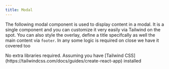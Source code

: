 ```yaml
---
title: Modal
---
```


The following modal component is used to display content in a modal. It is a single component and you can customize it very easily via Tailwind on the spot. You can also style the overlay, define a title specifcally as well the main content via `footer`. In any some logic is required on close we have it covered too



<Tabs>
  <TabItem label="Dependencies">
    No extra libraries required. Assuming you have [Tailwind
    CSS](https://tailwindcss.com/docs/guides/create-react-app) installed
  </TabItem>
  <TabItem label="Usage">
    <Code code={modalApp} lang="jsx" title="App.jsx" />
  </TabItem>
  <TabItem label="Component">
    <Code code={modal} lang="jsx" title="modal.jsx" />
  </TabItem>
</Tabs>
